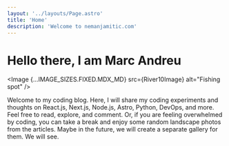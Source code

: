 ```yaml
---
layout: '../layouts/Page.astro'
title: 'Home'
description: 'Welcome to nemanjamitic.com'
---
```




# Hello there, I am Marc Andreu

<Image {...IMAGE_SIZES.FIXED.MDX_MD} src={River10Image} alt="Fishing spot" />

Welcome to my coding blog. Here, I will share my coding experiments and thoughts on React.js, Next.js, Node.js, Astro, Python, DevOps, and more. Feel free to read, explore, and comment. Or, if you are feeling overwhelmed by coding, you can take a break and enjoy some random landscape photos from the articles. Maybe in the future, we will create a separate gallery for them. We will see.


